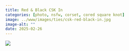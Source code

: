 ```yaml
---
title: Red & Black CSK In
categories: [photo, nsfw, corset, cored square knot]
image: ../www/images/ties/csk-red-black-in.jpg
image-alt: ""
date: 2025-02-26
---
```



![](../www/images/ties/csk-red-black-in.jpg)

